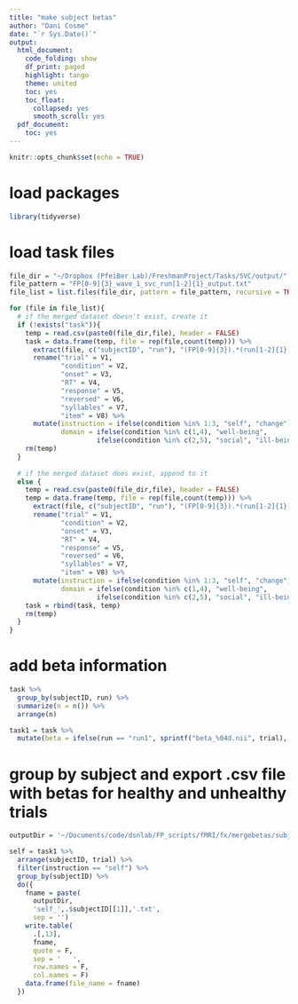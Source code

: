 ```yaml
---
title: "make subject betas"
author: "Dani Cosme"
date: "`r Sys.Date()`"
output:
  html_document:
    code_folding: show
    df_print: paged
    highlight: tango
    theme: united
    toc: yes
    toc_float:
      collapsed: yes
      smooth_scroll: yes
  pdf_document:
    toc: yes
---
```


```r
knitr::opts_chunk$set(echo = TRUE)
```

# load packages
```r
library(tidyverse)
```

# load task files
```r
file_dir = "~/Dropbox (PfeiBer Lab)/FreshmanProject/Tasks/SVC/output/"
file_pattern = "FP[0-9]{3}_wave_1_svc_run[1-2]{1}_output.txt"
file_list = list.files(file_dir, pattern = file_pattern, recursive = TRUE)

for (file in file_list){
  # if the merged dataset doesn't exist, create it
  if (!exists("task")){
    temp = read.csv(paste0(file_dir,file), header = FALSE)
    task = data.frame(temp, file = rep(file,count(temp))) %>%
      extract(file, c("subjectID", "run"), "(FP[0-9]{3}).*(run[1-2]{1}).*") %>%
      rename("trial" = V1,
             "condition" = V2,
             "onset" = V3,
             "RT" = V4,
             "response" = V5,
             "reversed" = V6,
             "syllables" = V7,
             "item" = V8) %>%
      mutate(instruction = ifelse(condition %in% 1:3, "self", "change"),
             domain = ifelse(condition %in% c(1,4), "well-being",
                      ifelse(condition %in% c(2,5), "social", "ill-being")))
    rm(temp)
  }
  
  # if the merged dataset does exist, append to it
  else {
    temp = read.csv(paste0(file_dir,file), header = FALSE)
    temp = data.frame(temp, file = rep(file,count(temp))) %>%
      extract(file, c("subjectID", "run"), "(FP[0-9]{3}).*(run[1-2]{1}).*") %>%
      rename("trial" = V1,
             "condition" = V2,
             "onset" = V3,
             "RT" = V4,
             "response" = V5,
             "reversed" = V6,
             "syllables" = V7,
             "item" = V8) %>%
      mutate(instruction = ifelse(condition %in% 1:3, "self", "change"),
             domain = ifelse(condition %in% c(1,4), "well-being",
                      ifelse(condition %in% c(2,5), "social", "ill-being")))
    task = rbind(task, temp)
    rm(temp)
  }
}

```

# add beta information
```r
task %>%
  group_by(subjectID, run) %>%
  summarize(n = n()) %>%
  arrange(n)

task1 = task %>%
  mutate(beta = ifelse(run == "run1", sprintf("beta_%04d.nii", trial), sprintf("beta_%04d.nii", trial + 42)))
```

# group by subject and export .csv file with betas for healthy and unhealthy trials
```r
outputDir = '~/Documents/code/dsnlab/FP_scripts/fMRI/fx/mergebetas/subject_beta_info/'

self = task1 %>% 
  arrange(subjectID, trial) %>% 
  filter(instruction == "self") %>%
  group_by(subjectID) %>% 
  do({
    fname = paste(
      outputDir,
      'self_',.$subjectID[[1]],'.txt',
      sep = '')
    write.table(
      .[,13],
      fname,
      quote = F,
      sep = '   ',
      row.names = F,
      col.names = F)
    data.frame(file_name = fname)
  })
```

